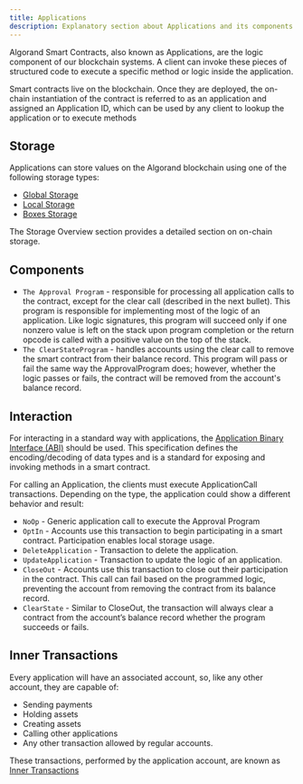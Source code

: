 ```yaml
---
title: Applications
description: Explanatory section about Applications and its components in the Algorand Blockchain
---
```



Algorand Smart Contracts, also known as Applications, are the logic component of our blockchain systems. A client can invoke these pieces of structured code to execute a specific method or logic inside the application.

Smart contracts live on the blockchain. Once they are deployed, the on-chain instantiation of the contract is referred to as an application and assigned an Application ID, which can be used by any client to lookup the application or to execute methods

## Storage

Applications can store values on the Algorand blockchain using one of the following storage types:

- [Global Storage](/concepts/smart-contracts/storage/global)
- [Local Storage](/concepts/smart-contracts/storage/local)
- [Boxes Storage](/concepts/smart-contracts/storage/box)

The Storage Overview section provides a detailed section on on-chain storage.

<LinkCard
  title='Data Storage - Overview'
  href='/concepts/smart-contracts/storage/overview'
  description='Data storage primitives in the Algorand Virtual Machine (AVM)'
/>

## Components

- `The Approval Program` - responsible for processing all application calls to the contract, except for the clear call (described in the next bullet). This program is responsible for implementing most of the logic of an application. Like logic signatures, this program will succeed only if one nonzero value is left on the stack upon program completion or the return opcode is called with a positive value on the top of the stack.
- `The ClearStateProgram` - handles accounts using the clear call to remove the smart contract from their balance record. This program will pass or fail the same way the ApprovalProgram does; however, whether the logic passes or fails, the contract will be removed from the account's balance record.

## Interaction

For interacting in a standard way with applications, the [Application Binary Interface (ABI)](/concepts/smart-contracts/abi) should be used. This specification defines the encoding/decoding of data types and is a standard for exposing and invoking methods in a smart contract.

For calling an Application, the clients must execute ApplicationCall transactions. Depending on the type, the application could show a different behavior and result:

- `NoOp` - Generic application call to execute the Approval Program
- `OptIn` - Accounts use this transaction to begin participating in a smart contract. Participation enables local storage usage.
- `DeleteApplication` - Transaction to delete the application.
- `UpdateApplication` - Transaction to update the logic of an application.
- `CloseOut` - Accounts use this transaction to close out their participation in the contract. This call can fail based on the programmed logic, preventing the account from removing the contract from its balance record.
- `ClearState` - Similar to CloseOut, the transaction will always clear a contract from the account’s balance record whether the program succeeds or fails.

## Inner Transactions

Every application will have an associated account, so, like any other account, they are capable of:

- Sending payments
- Holding assets
- Creating assets
- Calling other applications
- Any other transaction allowed by regular accounts.

These transactions, performed by the application account, are known as [Inner Transactions](#)
